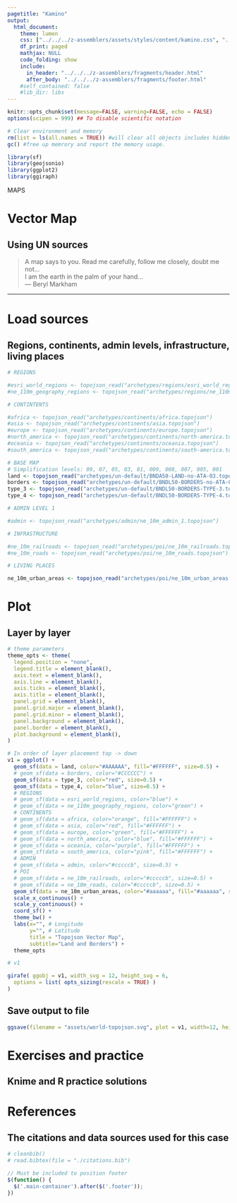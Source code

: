 ```yaml
---
pagetitle: "Kamino"
output: 
  html_document:
    theme: lumen
    css: ["../../../z-assemblers/assets/styles/content/kamino.css", "../../../z-assemblers/assets/icons/line-awesome/css/line-awesome.css"]
    df_print: paged
    mathjax: NULL
    code_folding: show
    include:
      in_header: "../../../z-assemblers/fragments/header.html"
      after_body: "../../../z-assemblers/fragments/footer.html"
    #self_contained: false
    #lib_dir: libs
---
```


```r

knitr::opts_chunk$set(message=FALSE, warning=FALSE, echo = FALSE)
options(scipen = 999) ## To disable scientific notation

# Clear environment and memory
rm(list = ls(all.names = TRUE)) #will clear all objects includes hidden objects.
gc() #free up memrory and report the memory usage.

library(sf)
library(geojsonio)
library(ggplot2)
library(ggiraph)

```

<div class="activity">
MAPS  
</div>

# Vector Map
## Using UN sources

> A map says to you. Read me carefully, follow me closely, doubt me not...\
I am the earth in the palm of your hand...\
--- Beryl Markham\

***

# Load sources
## Regions, continents, admin levels, infrastructure, living places

```r

# REGIONS

#esri_world_regions <- topojson_read("archetypes/regions/esri_world_regions.topojson")
#ne_110m_geography_regions <- topojson_read("archetypes/regions/ne_110m_geography_regions.topojson")

# CONTINTENTS

#africa <- topojson_read("archetypes/continents/africa.topojson")
#asia <- topojson_read("archetypes/continents/asia.topojson")
#europe <- topojson_read("archetypes/continents/europe.topojson")
#north_america <- topojson_read("archetypes/continents/north-america.topojson")
#oceania <- topojson_read("archetypes/continents/oceania.topojson")
#south_america <- topojson_read("archetypes/continents/south-america.topojson")

# BASE MAP
# Simplification levels: 09, 07, 05, 03, 01, 009, 008, 007, 005, 001
land <- topojson_read("archetypes/un-default/BNDA50-LAND-no-ATA-03.topojson")
borders <- topojson_read("archetypes/un-default/BNDL50-BORDERS-no-ATA-03.topojson")
type_3 <- topojson_read("archetypes/un-default/BNDL50-BORDERS-TYPE-3.topojson")
type_4 <- topojson_read("archetypes/un-default/BNDL50-BORDERS-TYPE-4.topojson")

# ADMIN LEVEL 1

#admin <- topojson_read("archetypes/admin/ne_10m_admin_1.topojson")

# INFRASTRUCTURE

#ne_10m_railroads <- topojson_read("archetypes/poi/ne_10m_railroads.topojson")
#ne_10m_roads <- topojson_read("archetypes/poi/ne_10m_roads.topojson")

# LIVING PLACES

ne_10m_urban_areas <- topojson_read("archetypes/poi/ne_10m_urban_areas.topojson")

```

# Plot
## Layer by layer

```r

# theme parameters
theme_opts <- theme(
  legend.position = "none",
  legend.title = element_blank(),
  axis.text = element_blank(),
  axis.line = element_blank(),
  axis.ticks = element_blank(),
  axis.title = element_blank(),
  panel.grid = element_blank(),
  panel.grid.major = element_blank(),
  panel.grid.minor = element_blank(),
  panel.background = element_blank(),
  panel.border = element_blank(),
  plot.background = element_blank(),
)

# In order of layer placement top -> down
v1 = ggplot() +
  geom_sf(data = land, color="#AAAAAA", fill="#FFFFFF", size=0.5) +
  # geom_sf(data = borders, color="#CCCCCC") +
  geom_sf(data = type_3, color="red", size=0.5) +
  geom_sf(data = type_4, color="blue", size=0.5) +
  # REGIONS
  # geom_sf(data = esri_world_regions, color="blue") +
  # geom_sf(data = ne_110m_geography_regions, color="green") +
  # CONTINENTS
  # geom_sf(data = africa, color="orange", fill="#FFFFFF") +
  # geom_sf(data = asia, color="red", fill="#FFFFFF") +
  # geom_sf(data = europe, color="green", fill="#FFFFFF") +
  # geom_sf(data = north_america, color="blue", fill="#FFFFFF") +
  # geom_sf(data = oceania, color="purple", fill="#FFFFFF") +
  # geom_sf(data = south_america, color="pink", fill="#FFFFFF") +
  # ADMIN
  # geom_sf(data = admin, color="#cccccb", size=0.5) +
  # POI
  # geom_sf(data = ne_10m_railroads, color="#cccccb", size=0.5) +
  # geom_sf(data = ne_10m_roads, color="#cccccb", size=0.5) +
  geom_sf(data = ne_10m_urban_areas, color="#aaaaaa", fill="#aaaaaa", size=0.5) +
  scale_x_continuous() +
  scale_y_continuous() +
  coord_sf() +
  theme_bw() +
  labs(x="", # Longitude
       y="", # Latitude
       title = "Topojson Vector Map", 
       subtitle="Land and Borders") +
  theme_opts

# v1

girafe( ggobj = v1, width_svg = 12, height_svg = 6,
  options = list( opts_sizing(rescale = TRUE) )
)

```


## Save output to file


```r

ggsave(filename = "assets/world-topojson.svg", plot = v1, width=12, height=6)

```


# Exercises and practice
## Knime and R practice solutions



# References
## The citations and data sources used for this case


```r

# cleanbib()
# read.bibtex(file = "./citations.bib")

```



```js

// Must be included to position footer
$(function() {
  $('.main-container').after($('.footer'));
})

```


